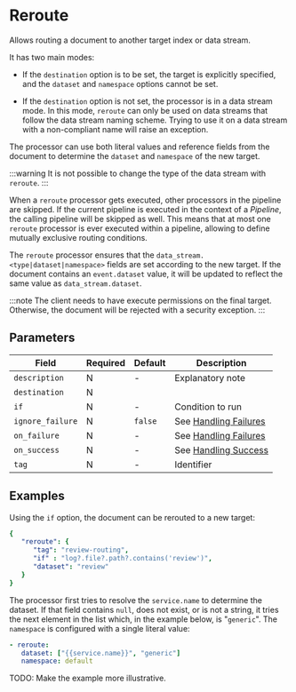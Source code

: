 # Reroute

<Synopsis>
Allows routing a document to another target index or data stream.
</Synopsis>

It has two main modes:

* If the `destination` option is to be set, the target is explicitly specified, and the `dataset` and `namespace` options cannot be set.

* If the `destination` option is not set, the processor is in a data stream mode. In this mode, `reroute` can only be used on data streams that follow the data stream naming scheme. Trying to use it on a data stream with a non-compliant name will raise an exception.

The processor can use both literal values and reference fields from the document to determine the `dataset` and `namespace` of the new target.

:::warning
It is not possible to change the type of the data stream with `reroute`.
:::

When a `reroute` processor gets executed, other processors in the pipeline are skipped. If the current pipeline is executed in the context of a _Pipeline_, the calling pipeline will be skipped as well. This means that at most one `reroute` processor is ever executed within a pipeline, allowing to define mutually exclusive routing conditions.

The `reroute` processor ensures that the `data_stream.<type|dataset|namespace>` fields are set according to the new target. If the document contains an `event.dataset` value, it will be updated to reflect the same value as `data_stream.dataset`.

:::note
The client needs to have execute permissions on the final target. Otherwise, the document will be rejected with a security exception.
:::

## Parameters

|Field|Required|Default|Description|
|---|---|---|---|
|`description`|N|-|Explanatory note|
|`destination`|N|||
|`if`|N|-|Condition to run|
|`ignore_failure`|N|`false`|See [Handling Failures](../handling-failures.mdx)|
|`on_failure`|N|-|See [Handling Failures](../handling-failures.mdx)|
|`on_success`|N|-|See [Handling Success](../handling-success.mdx)|
|`tag`|N|-|Identifier|

## Examples

Using the `if` option, the document can be rerouted to a new target:

```yaml
{
   "reroute": {
      "tag": "review-routing",
      "if" : "log?.file?.path?.contains('review')",
      "dataset": "review"
   }
}
```

The processor first tries to resolve the `service.name` to determine the dataset. If that field contains `null`, does not exist, or is not a string, it tries the next element in the list which, in the example below, is "`generic`". The `namespace` is configured with a single literal value:

```yaml
- reroute:
   dataset: ["{{service.name}}", "generic"]
   namespace: default
```

TODO: Make the example more illustrative.

